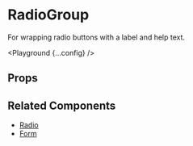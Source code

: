 
# RadioGroup

For wrapping radio buttons with a label and help text.

<Playground {...config} />

## Props

<PropsTable propsConfig={config.props} />

## Related Components

- [Radio](/radio)
- [Form](/form)
